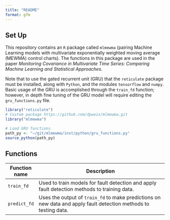 ```yaml
---
title: "README"
format: gfm
---
```


## Set Up

This repository contains an `R` package called `mlmewma` (pairing Machine Learning models with multivariate exponentially weighted moving average (MEWMA) control charts). The functions in this package are used in the paper *Monitoring Covariance in Multivariate Time Series: Comparing Machine Learning and Statistical Approaches*.

Note that to use the gated recurrent unit (GRU) that the `reticulate` package must be installed, along with `Python`, and the modules `tensorflow` and `numpy`. Basic usage of the GRU is accomplished through the `train_fd` function; however, in depth fine tuning of the GRU model will require editing the `gru_functions.py` file.

```r

library("reticulate")
# Custom package https://github.com/dpweix/mlmewma.git
library("mlmewma")

# Load GRU functions
path_py <- "~/git/mlmewma/inst/python/gru_functions.py"
source_python(path_py)

```

## Functions

| Function name | Description                                                                                                      |
|---------------|------------------------------------------------------------------------------------------------------------------|
| `train_fd`    | Used to train models for fault detection and apply fault detection methods to training data.                     |
| `predict_fd`  | Uses the output of `train_fd` to make predictions on new data and apply fault detection methods to testing data. |

